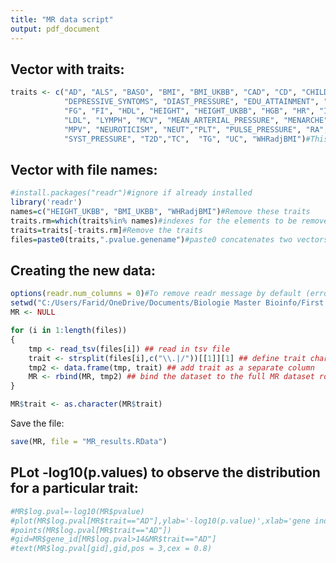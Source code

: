```yaml
---
title: "MR data script"
output: pdf_document
---
```

## Vector with traits:
```r
traits <- c("AD", "ALS", "BASO", "BMI", "BMI_UKBB", "CAD", "CD", "CHILDHOOD_BMI", 
            "DEPRESSIVE_SYNTOMS", "DIAST_PRESSURE", "EDU_ATTAINMENT", "EO", 
            "FG", "FI", "HDL", "HEIGHT", "HEIGHT_UKBB", "HGB", "HR", "IBD", "INSOMNIA", "INTELLIGENCE", 
            "LDL", "LYMPH", "MCV", "MEAN_ARTERIAL_PRESSURE", "MENARCHE", "MENOPAUSE", "MONO", 
            "MPV", "NEUROTICISM", "NEUT","PLT", "PULSE_PRESSURE", "RA", "RBC", "RET", "SCZ", "SWB",
            "SYST_PRESSURE", "T2D","TC",  "TG", "UC", "WHRadjBMI")#This vector contains all the traits (risk factors)

```

## Vector with file names:
```r
#install.packages("readr")#ignore if already installed 
library('readr')
names=c("HEIGHT_UKBB", "BMI_UKBB", "WHRadjBMI")#Remove these traits
traits.rm=which(traits%in% names)#indexes for the elements to be removed
traits=traits[-traits.rm]#Remove the traits 
files=paste0(traits,".pvalue.genename")#paste0 concatenates two vectors. This will create a vector of trait names and .pvalue.genename added to them.

```

## Creating the new data:
```r
options(readr.num_columns = 0)#To remove readr message by default (error)
setwd("C:/Users/Farid/OneDrive/Documents/Biologie Master Bioinfo/First step/Database/MR-results")
MR <- NULL

for (i in 1:length(files))
{
    tmp <- read_tsv(files[i]) ## read in tsv file
    trait <- strsplit(files[i],c("\\.|/"))[[1]][1] ## define trait character
    tmp2 <- data.frame(tmp, trait) ## add trait as a separate column
    MR <- rbind(MR, tmp2) ## bind the dataset to the full MR dataset row-wise
}

MR$trait <- as.character(MR$trait)
```
Save the file: 
```r
save(MR, file = "MR_results.RData")
```


## PLot -log10(p.values) to observe the distribution for a particular trait:
```r
#MR$log.pval=-log10(MR$pvalue)
#plot(MR$log.pval[MR$trait=="AD"],ylab='-log10(p.value)',xlab='gene index',main='p.value distribution for AD')
#points(MR$log.pval[MR$trait=="AD"])
#gid=MR$gene_id[MR$log.pval>14&MR$trait=="AD"]
#text(MR$log.pval[gid],gid,pos = 3,cex = 0.8)
```

